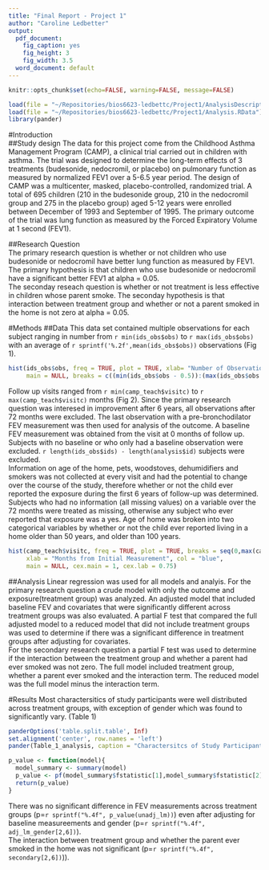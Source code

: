 ```yaml
---
title: "Final Report - Project 1"
author: "Caroline Ledbetter"
output:
  pdf_document:
    fig_caption: yes
    fig_height: 3
    fig_width: 3.5
  word_document: default
---
```


```r
knitr::opts_chunk$set(echo=FALSE, warning=FALSE, message=FALSE)
```

```r
load(file = "~/Repositories/bios6623-ledbettc/Project1/AnalysisDescriptives.RData")
load(file = "~/Repositories/bios6623-ledbettc/Project1/Analysis.RData")
library(pander)
```
#Introduction  
##Study design
The data for this project come from the Childhood Asthma Management Program (CAMP), a clinical trial carried out in children with asthma. The trial was designed to determine the long-term effects of 3 treatments (budesonide, nedocromil, or placebo) on pulmonary function as measured by normalized FEV1 over a 5-6.5 year period. The design of CAMP was a multicenter, masked, placebo-controlled, randomized trial. A total of 695 children (210 in the budesonide group, 210 in the nedocromil group and 275 in the placebo group) aged 5-12 years were enrolled between December of 1993 and September of 1995. The primary outcome of the trial was lung function as measured by the Forced Expiratory Volume at 1 second (FEV1).

##Research Question  
The primary research question is whether or not children who use budesonide or nedocromil have better lung function as measured by FEV1. The primary hypothesis is that children who use budesonide or nedocromil have a significant better FEV1 at alpha = 0.05.  
The seconday reseach question is whether or not treatment is less effective in children whose parent smoke. The seconday hypothesis is that interaction between treatment group and whether or not a parent smoked in the home is not zero at alpha = 0.05. 

#Methods
##Data
This data set contained multiple observations for each subject ranging in number from `r min(ids_obs$obs)` to `r max(ids_obs$obs)` with an average of `r sprintf('%.2f',mean(ids_obs$obs))` observations (Fig 1). 

```r
hist(ids_obs$obs, freq = TRUE, plot = TRUE, xlab= "Number of Observations per Subject", col = "blue",
     main = NULL, breaks = c((min(ids_obs$obs - 0.5)):(max(ids_obs$obs + 0.5))), xlim = c(0,20), cex.main = 1, cex.lab = 0.75)
```

Follow up visits ranged from `r min(camp_teach$visitc)` to `r max(camp_teach$visitc)` months (Fig 2). Since the primary research question was interesed in improvement after 6 years, all observations after 72 months were excluded. The last observation with a pre-bronchodilator FEV measurement was then used for analysis of the outcome. A baseline FEV measurement was obtained from the visit at 0 months of follow up. Subjects with no baseline or who only had a baseline observation were excluded. `r length(ids_obs$ids) - length(analysis$id)` subjects were excluded.  
Information on age of the home, pets, woodstoves, dehumidifiers and smokers was not collected at every visit and had the potential to change over the course of the study, therefore whether or not the child ever reported the exposure during the first 6 years of follow-up was determined. Subjects who had no information (all missing values) on a variable over the 72 months were treated as missing, otherwise any subject who ever reported that exposure was a yes. Age of home was broken into two categorical variables by whether or not the child ever reported living in a home older than 50 years, and older than 100 years.  

```r
hist(camp_teach$visitc, freq = TRUE, plot = TRUE, breaks = seq(0,max(camp_teach$visitc),4),
     xlab = "Months from Initial Measurement", col = "blue",
     main = NULL, cex.main = 1, cex.lab = 0.75)
```

##Analysis
Linear regression was used for all models and analyis. For the primary research question a crude model with only the outcome and exposure(treatment group) was analyzed. An adjusted model that included baseline FEV and covariates that were significantly different across treatment groups was also evaluated. A partial F test that compared the full adjusted model to a reduced model that did not include treatment groups was used to determine if there was a significant difference in treatment groups after adjusting for covariates.  
For the secondary research question a partial F test was used to determine if the interaction between the treatment group and whether a parent had ever smoked was not zero. The full model included treatment group, whether a parent ever smoked and the interaction term. The reduced model was the full model minus the interaction term. 

#Results
Most charactersitics of study participants were well distributed across treatment groups, with exception of gender which was found to significantly vary. (Table 1)

```r
panderOptions('table.split.table', Inf)
set.alignment('center', row.names = 'left')
pander(Table_1_analysis, caption = "Charactersitcs of Study Participants by Treatment Group")
```

```r
p_value <- function(model){
  model_summary <- summary(model)
  p_value <- pf(model_summary$fstatistic[1],model_summary$fstatistic[2],model_summary$fstatistic[3],lower.tail = F)
  return(p_value)
}
```
There was no significant difference in FEV measurements across treatment groups (p=`r sprintf("%.4f", p_value(unadj_lm))`) even after adjusting for baseline measureements and gender (p=`r sprintf("%.4f", adj_lm_gender[2,6])`).  
The interaction between treatment group and whether the parent ever smoked in the home was not significant (p=`r sprintf("%.4f", secondary[2,6])`)).
 




